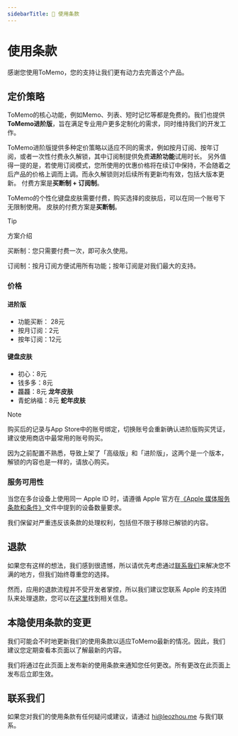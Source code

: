 ```yaml
---
sidebarTitle: 📜 使用条款
---
```


# 使用条款

感谢您使用ToMemo，您的支持让我们更有动力去完善这个产品。

## 定价策略

ToMemo的核心功能，例如Memo、列表、短时记忆等都是免费的。我们也提供**ToMemo进阶版**，旨在满足专业用户更多定制化的需求，同时维持我们的开发工作。

ToMemo进阶版提供多种定价策略以适应不同的需求，例如按月订阅、按年订阅，或者一次性付费永久解锁，其中订阅制提供免费**进阶功能**试用时长。
另外值得一提的是，若使用订阅模式，您所使用的优惠价格将在续订中保持，不会随着之后产品的价格上调而上调。而永久解锁则对后续所有更新均有效，包括大版本更新。
付费方案是**买断制 + 订阅制**。

ToMemo的个性化键盘皮肤需要付费，购买选择的皮肤后，可以在同一个账号下无限制使用。
皮肤的付费方案是**买断制**。

> [!TIP]
>
> 方案介绍
>
> 买断制：您只需要付费一次，即可永久使用。
>
> 订阅制：按月订阅方便试用所有功能；按年订阅是对我们最大的支持。
>

### 价格

#### 进阶版
- 功能买断： 28元
- 按月订阅：2元
- 按年订阅：12元

#### 键盘皮肤
- 初心：8元
- 钱多多：8元
- 龘龘：8元         **龙年皮肤**
- 青蛇纳福：8元     **蛇年皮肤**

> [!NOTE]
> 
> 购买后的记录与App Store中的账号绑定，切换账号会重新确认进阶版购买凭证，建议使用商店中最常用的账号购买。
> 
> 因为之前配置不熟悉，导致上架了「高级版」和「进阶版」，这两个是一个版本，解锁的内容也是一样的，请放心购买。

### 服务可用性

当您在多台设备上使用同一 Apple ID 时，请遵循 Apple 官方在[《Apple 媒体服务条款和条件》](https://www.apple.com/legal/internet-services/itunes/cn/terms.html)文件中提到的设备数量要求。

我们保留对严重违反该条款的处理权利，包括但不限于移除已解锁的内容。

## 退款

如果您有这样的想法，我们感到很遗憾，所以请优先考虑通过[联系我们](/docs/contact-me)来解决您不满的地方，但我们始终尊重您的选择。

然而，应用的退款流程并不受开发者掌控，所以我们建议您联系 Apple 的支持团队来处理退款，您可以在[这里](https://support.apple.com/zh-cn/HT204084)找到相关信息。

## 本隐使用条款的变更
我们可能会不时地更新我们的使用条款以适应ToMemo最新的情况。因此，我们建议您定期查看本页面以了解最新的内容。

我们将通过在此页面上发布新的使用条款来通知您任何更改。所有更改在此页面上发布后立即生效。

## 联系我们
如果您对我们的使用条款有任何疑问或建议，请通过 [hi@leozhou.me](mailto:hi@leozhou.me) 与我们联系。